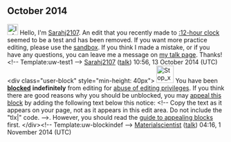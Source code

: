 <article id="44099044" title=User talk:Lynn5856>
	<talkpage id="44099044" title="User talk:Lynn5856">
== October 2014 ==
[[File:Information.svg|25px|alt=Information icon]] Hello, I'm [[User:Sarahj2107|Sarahj2107]]. An edit that you recently made to [[:12-hour clock]] seemed to be a test and has been removed. If you want more practice editing, please use the [[Wikipedia:Sandbox|sandbox]]. If you think I made a mistake, or if you have any questions, you can leave me a message on [[User_talk:Sarahj2107|my talk page]]. Thanks!&lt;!-- Template:uw-test1 --&gt; [[User:Sarahj2107|Sarahj2107]] ([[User talk:Sarahj2107|talk]]) 10:56, 13 October 2014 (UTC)
&lt;div class=&quot;user-block&quot; style=&quot;min-height: 40px&quot;&gt; [[Image:Stop x nuvola.svg|40px|left|alt=Stop icon]] You have been '''[[Wikipedia:Blocking policy|blocked]]''' '''indefinitely''' from editing for [[Wikipedia:Disruptive editing|abuse of editing privileges]].   If you think there are good reasons why you should be unblocked, you may [[Wikipedia:Appealing a block|appeal this block]] by adding the following text below this notice: &lt;!-- Copy the text as it appears on your page, not as it appears in this edit area. Do not include the &quot;tlx|&quot; code. --&gt;{{tlx|unblock|2=reason=''Your reason here &amp;#126;&amp;#126;&amp;#126;&amp;#126;''}}. However, you should read the [[Wikipedia:Guide to appealing blocks|guide to appealing blocks]] first. &lt;/div&gt;&lt;!-- Template:uw-blockindef --&gt; [[User:Materialscientist|Materialscientist]] ([[User talk:Materialscientist|talk]]) 04:16, 1 November 2014 (UTC)
	</talkpage>
</article>